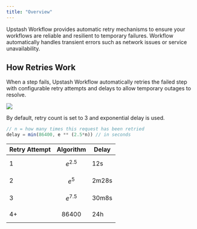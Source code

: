 ```yaml
---
title: "Overview"
---
```


Upstash Workflow provides automatic retry mechanisms to ensure your workflows are reliable and resilient to temporary failures. 
Workflow automatically handles transient errors such as network issues or service unavailability.

## How Retries Work

When a step fails, Upstash Workflow automatically retries the failed step with configurable retry attempts and delays to allow temporary outages to resolve.

<Frame caption="A failed step is automatically retried three times">
  <img src="/img/workflow/automatic_retry.png" />
</Frame>

By default, retry count is set to 3 and exponential delay is used.

```javascript Default Backoff Algorithm
// n = how many times this request has been retried
delay = min(86400, e ** (2.5*n)) // in seconds
```

| Retry Attempt | Algorithm  | Delay    |
|---------------| ----- |----------|
| 1             | $$e^{2.5}$$ | 12s      |
| 2             | $$e^5$$| 2m28s    |
| 3             | $$e^{7.5}$$| 30m8s    |
| 4+            | $$86400$$| 24h      |
